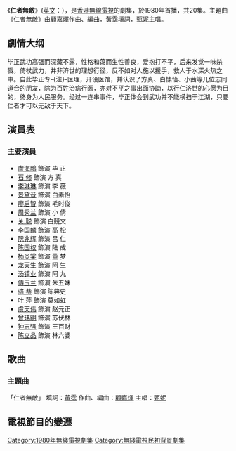 {{otheruses}}
{{無綫劇集 
| 中文劇名 = 仁者無敵
| 英文劇名 = {{lang|en|The Invincible Medic}}
| 圖像 =
| 製作年份 = 1980年
| 海外推出日期 =
| 翡翠台首播日期 = 
| 翡翠台首播時間 = 
| 監製 = [[招振強|招振強]]	
| 編導 =  
| 編審 = [[陳翘英|陳翘英]]、[[梁建璋|梁建璋]]、[[羅卡|羅卡]] 	
| 編劇 = 
| 集數 = 20
| 劇種 = 民國劇
| 主演 = [[盧海鵬|盧海鵬]]、[[石修|石修]]、[[李琳琳|李琳琳]]
| 主題曲 = 仁者無敵
| 作曲 = [[顧嘉煇|顧嘉煇]]
| 填詞 = [[黃霑|黃霑]]
| 主唱 = [[甄妮|甄妮]]
| 網頁= 
}}
《'''仁者無敵'''》([[英語|英文]]：{{lang|en|The Invincible Medic}}），是[[香港|香港]][[無線電視|無線電視]]的劇集，於1980年首播，共20集。主題曲《仁者無敵》由[[顧嘉煇|顧嘉煇]]作曲、編曲，[[黃霑|黃霑]]填詞，[[甄妮|甄妮]]主唱。

==劇情大纲==
毕正武功高强而深藏不露，性格和蔼而生性善良，爱抱打不平，后来发觉一味杀戮，倚杖武力，并非济世的理想行径，反不如对人施以援手，救人于水深火热之中。自此毕正专-{注}-医理，开设医馆，并认识了方真、白愫怡、小茜等几位志同道合的朋友，除为百姓治病行医，亦对不平之事出面协助，以行仁济世的心愿为目的，终身为人民服务。经过一连串事件，毕正体会到武功并不能横扫于江湖，只要仁者才可以无敌于天下。

==演員表==
===主要演員===
*[[盧海鵬|盧海鵬]] 飾演 毕   正
*[[石___修|石   修]] 飾演 方   真
*[[李琳琳|李琳琳]] 飾演 李   薇
*[[景黛音|景黛音]] 飾演 白素怡
*[[廖启智|廖启智]] 飾演 毛时俊  
*[[周秀兰|周秀兰]] 飾演 小   倩
*[[关___聪|关   聪]] 飾演 白競文
*[[李国麟|李国麟]] 飾演 高   松
*[[阮兆辉|阮兆辉]] 飾演 吕   仁
*[[陈国权|陈国权]] 飾演 陆   成
*[[杨炎棠|杨炎棠]] 飾演 董   梦
*[[龙天生|龙天生]] 飾演 阿   生
*[[汤镇业|汤镇业]] 飾演 阿   九
*[[傅玉兰|傅玉兰]] 飾演 朱五妹
*[[骆___恭|骆   恭]] 飾演 陈典史
*[[叶___萍|叶   萍]] 飾演 莫如虹
*[[虞天伟|虞天伟]] 飾演 赵元正
*[[曾玮明|曾玮明]] 飾演 苏伏林
*[[钟志强|钟志强]] 飾演 王百财
*[[陈立品|陈立品]] 飾演 林六婆

==歌曲==
===主題曲===
「仁者無敵」
填詞：[[黃霑|黃霑]]
作曲、編曲：[[顧嘉煇|顧嘉煇]]
主唱：[[甄妮|甄妮]]

==電視節目的變遷==
{{電視節目的變遷|電視台={{BHKG}}[[無綫電視|無綫電視]][[翡翠台|翡翠台]]|播放檔次=星期一至五 20.00-21.00|節目名稱=仁者無敵<br>(1980.7.21-1980.8.15)|上一節目=[[發現灣_(電視劇)|發現灣]]<br>(1980.6.30-1980.7.18)|下一節目=[[上海灘續集|上海灘續集]]<br>(1980.8.18-1980.9.12)}} 

[[Category:1980年無綫電視劇集|Category:1980年無綫電視劇集]]
[[Category:無綫電視民初背景劇集|Category:無綫電視民初背景劇集]]